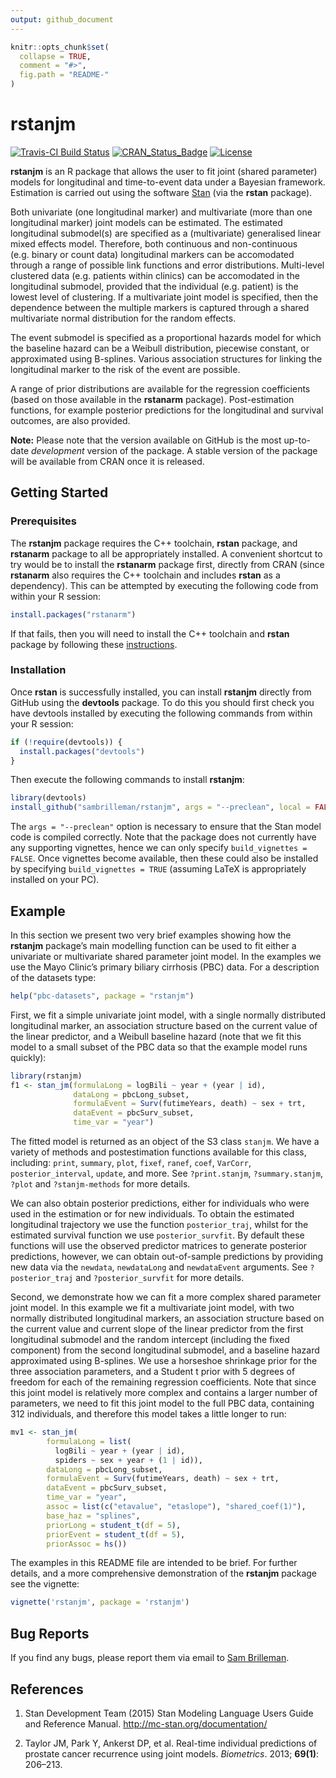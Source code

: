 ```yaml
---
output: github_document
---
```


<!-- README.md is generated from README.Rmd. Please edit that file -->

```r
knitr::opts_chunk$set(
  collapse = TRUE,
  comment = "#>",
  fig.path = "README-"
)
```

# rstanjm

[![Travis-CI Build Status](https://travis-ci.org/sambrilleman/rstanjm.svg?branch=master)](https://travis-ci.org/sambrilleman/rstanjm)
[![CRAN\_Status\_Badge](http://www.r-pkg.org/badges/version/rstanjm)](http://www.r-pkg.org/pkg/rstanjm) 
[![License](https://img.shields.io/badge/License-GPL%20%28%3E=%203%29-brightgreen.svg)](http://www.gnu.org/licenses/gpl-3.0.html)

**rstanjm** is an R package that allows the user to fit joint (shared parameter) models for longitudinal and time-to-event data under a Bayesian framework. Estimation is carried out using the software [Stan](http://mc-stan.org) (via the **rstan** package). 

Both univariate (one longitudinal marker) and multivariate (more than one longitudinal marker) joint models can be estimated. The estimated longitudinal submodel(s) are specified as a (multivariate) generalised linear mixed effects model. Therefore, both continuous and non-continuous (e.g. binary or count data) longitudinal markers can be accomodated through a range of possible link functions and error distributions. Multi-level clustered data (e.g. patients within clinics) can be accomodated in the longitudinal submodel, provided that the individual (e.g. patient) is the lowest level of clustering. If a multivariate joint model is specified, then the dependence between the multiple markers is captured through a shared multivariate normal distribution for the random effects. 

The event submodel is specified as a proportional hazards model for which the baseline hazard can be a Weibull distribution, piecewise constant, or approximated using B-splines. Various association structures for linking the longitudinal marker to the risk of the event are possible.

A range of prior distributions are available for the regression coefficients (based on those available in the **rstanarm** package). Post-estimation functions, for example posterior predictions for the longitudinal and survival outcomes, are also provided.

**Note:** Please note that the version available on GitHub is the most up-to-date *development* version of the package. A stable version of the package will be available from CRAN once it is released.

## Getting Started

### Prerequisites

The **rstanjm** package requires the C++ toolchain, **rstan** package, and **rstanarm** package to all be appropriately installed. A convenient shortcut to try would be to install the **rstanarm** package first, directly from CRAN (since **rstanarm** also requires the C++ toolchain and includes **rstan** as a dependency). This can be attempted by executing the following code from within your R session:

```r
install.packages("rstanarm")
```

If that fails, then you will need to install the C++ toolchain and **rstan** package by following these [instructions](https://github.com/stan-dev/rstan/wiki/RStan-Getting-Started). 

### Installation

Once **rstan** is successfully installed, you can install **rstanjm** directly from GitHub using the **devtools** package. To do this you should first check you have devtools installed by executing the following commands from within your R session:

```r
if (!require(devtools)) {
  install.packages("devtools")
}
```

Then execute the following commands to install **rstanjm**:

```r
library(devtools)
install_github("sambrilleman/rstanjm", args = "--preclean", local = FALSE, build_vignettes = FALSE)
```

The `args = "--preclean"` option is necessary to ensure that the Stan model code is compiled correctly. Note that the package does not currently have any supporting vignettes, hence we can only specify `build_vignettes = FALSE`. Once vignettes become available, then these could also be installed by specifying `build_vignettes = TRUE` (assuming LaTeX is appropriately installed on your PC).

## Example

In this section we present two very brief examples showing how the **rstanjm** package's main modelling function can be used to fit either a univariate or multivariate shared parameter joint model. In the examples we use the Mayo Clinic's primary biliary cirrhosis (PBC) data. For a description of the datasets type:

```r
help("pbc-datasets", package = "rstanjm")
```

First, we fit a simple univariate joint model, with a single normally distributed longitudinal marker, an association structure based on the current value of the linear predictor, and a Weibull baseline hazard (note that we fit this model to a small subset of the PBC data so that the example model runs quickly):

```r
library(rstanjm)
f1 <- stan_jm(formulaLong = logBili ~ year + (year | id), 
              dataLong = pbcLong_subset,
              formulaEvent = Surv(futimeYears, death) ~ sex + trt, 
              dataEvent = pbcSurv_subset,
              time_var = "year")
```

The fitted model is returned as an object of the S3 class `stanjm`. We have a variety of methods and postestimation functions available for this class, including: `print`, `summary`, `plot`, `fixef`, `ranef`, `coef`, `VarCorr`, `posterior_interval`, `update`, and more. See `?print.stanjm`, `?summary.stanjm`, `?plot` and `?stanjm-methods` for more details.

We can also obtain posterior predictions, either for individuals who were used in the estimation or for new individuals. To obtain the estimated longitudinal trajectory we use the function `posterior_traj`, whilst for the estimated survival function we use `posterior_survfit`. By default these functions will use the observed predictor matrices to generate posterior predictions, however, we can obtain out-of-sample predictions by providing new data via the `newdata`, `newdataLong` and `newdataEvent` arguments. See `?posterior_traj` and `?posterior_survfit` for more details.

Second, we demonstrate how we can fit a more complex shared parameter joint model. In this example we fit a multivariate joint model, with two normally distributed longitudinal markers, an association structure based on the current value and current slope of the linear predictor from the first longitudinal submodel and the random intercept (including the fixed component) from the second longitudinal submodel, and a baseline hazard approximated using B-splines. We use a horseshoe shrinkage prior for the three association parameters, and a Student t prior with 5 degrees of freedom for each of the remaining regression coefficients. Note that since this joint model is relatively more complex and contains a larger number of parameters, we need to fit this joint model to the full PBC data, containing 312 individuals, and therefore this model takes a little longer to run:

```r
mv1 <- stan_jm(
        formulaLong = list(
          logBili ~ year + (year | id), 
          spiders ~ sex + year + (1 | id)),
        dataLong = pbcLong_subset,
        formulaEvent = Surv(futimeYears, death) ~ sex + trt, 
        dataEvent = pbcSurv_subset,
        time_var = "year",
        assoc = list(c("etavalue", "etaslope"), "shared_coef(1)"),
        base_haz = "splines",
        priorLong = student_t(df = 5),
        priorEvent = student_t(df = 5),
        priorAssoc = hs())
```

The examples in this README file are intended to be brief. For further details, and a more comprehensive demonstration of the **rstanjm** package see the vignette:

```r
vignette('rstanjm', package = 'rstanjm')
```

## Bug Reports

If you find any bugs, please report them via email to [Sam Brilleman](mailto:sam.brilleman@monash.edu).

## References

1. Stan Development Team (2015) Stan Modeling Language Users Guide and Reference Manual. [http://mc-stan.org/documentation/](http://mc-stan.org/documentation/)

2. Taylor JM, Park Y, Ankerst DP, et al. Real-time individual predictions of prostate cancer recurrence using joint models. *Biometrics*. 2013; **69(1)**: 206–213.
